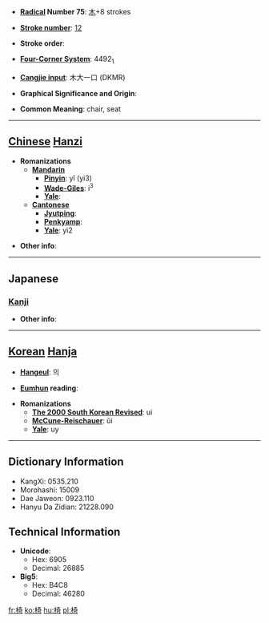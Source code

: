 * '''[[Wiktionary:Chinese radical index| Radical]] Number 75''': [[Wiktionary:Chinese radical index 木|木]]+8 strokes

* '''[[Wiktionary:Chinese total strokes index|Stroke number]]''': [[Wiktionary:Chinese total strokes index 12|12]]

* '''Stroke order''': 

* '''[[Wiktionary:Chinese four corner index|Four-Corner System]]''': 4492<sub>1</sub>

* '''[[Wiktionary:Chinese Cangjie index|Cangjie input]]''': 木大一口 (DKMR)

* '''Graphical Significance and Origin''': 

* '''Common Meaning''': chair, seat

----

== [[Chinese]] [[Hanzi]] ==

* '''Romanizations'''
** '''[[Mandarin]]'''
*** '''[[Pinyin]]''': yǐ (yi3)
*** '''[[Wade-Giles]]''': i<sup>3</sup>
*** '''[[Yale]]''': 
** '''[[Cantonese]]'''
*** '''[[Jyutping]]''':
*** '''[[Penkyamp]]''': 
*** '''[[Yale]]''': yi2

* '''Other info''': 

----

==Japanese==
===[[Kanji]]===
{{kanji|on readings=[[い]] (i)
|kun readings=[[いす]] (isu)
}}

* '''Other info''':  

----

== [[Korean]] [[Hanja]] ==

* '''[[Hangeul]]''': 의

* '''[[Eumhun]] reading''': 

* '''Romanizations'''
** '''[[The 2000 South Korean Revised Romanization|The 2000 South Korean Revised]]''': ui
** '''[[McCune-Reischauer]]''': ŭi
** '''[[Yale]]''': uy

----

== Dictionary Information ==

* KangXi: 0535.210
* Morohashi: 15009
* Dae Jaweon: 0923.110
* Hanyu Da Zidian: 21228.090

== Technical Information ==

* '''Unicode''':
** Hex: 6905
** Decimal: 26885
* '''Big5''':
** Hex: B4C8
** Decimal: 46280

[[fr:椅]]
[[ko:椅]]
[[hu:椅]]
[[pl:椅]]